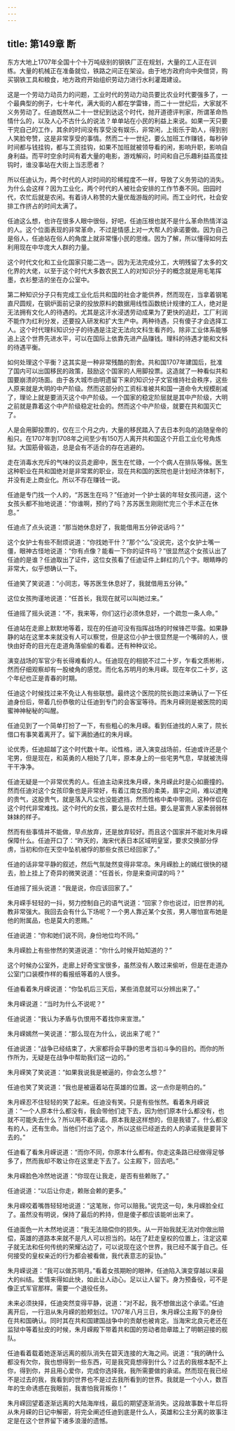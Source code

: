 ```yaml
---
---
---
```

title: 第149章 断
---



东方大地上1707年全国十个十万吨级别的钢铁厂正在规划，大量的工人正在训练。大量的机械正在准备就位，铁路之间正在架设。由于地方政府向中央借贷，购买钢铁工具和粮食，地方政府开始组织劳动力进行水利灌溉建设。

这是一个劳动力动员力的问题，工业时代的劳动力动员要比农业时代要强多了，一个最典型的例子，七十年代，满大街的人都在学雷锋，而二十一世纪后，大家就不义务劳动了。任迪既然从二十一世纪到达这个时代，抛开道德评判家，所谓革命热情什么的，以及人心不古什么的说法？单单站在小民的利益上来说。如果一天只要干完自己的工作，其余的时间没有享受没有娱乐，非常闲，上街乐于助人，得到别人笑脸夸赞，这是非常享受的事情。然而二十一世纪，要么加班工作赚钱，每秒钟时间都与钱挂钩，都与工资挂钩，如果不加班就被领导看的闲，影响升职，影响自身利益。而平时空余时间有着大量的电影，游戏解闷，时间和自己乐趣利益高度挂钩时，谁没事站在大街上当志愿者？

所以任迪认为，两个时代的人对时间的珍稀程度不一样，导致了义务劳动的消失。为什么会这样？因为工业化，两个时代的人被社会安排的工作节奏不同。田园时代，农忙后就是农闲。有着诗人称赞的大量优哉游哉的时间。而工业时代，社会安排工作挤占的时间太满了。

任迪这么想，也许在很多人眼中很俗，好吧，任迪压根也就不是什么革命热情洋溢的人。这个位面表现的非常革命，不过是情感上对一大帮人的承诺要做。因为自己是俗人，任迪站在俗人的角度上就非常懂小民的思维。因为了解，所以懂得如何去利用现在中华庞大人群的力量。

这个时代文化和工业化国家只能二选一。因为无法完成分工，大明残留了太多的文化界的大佬，以至于这个时代大多数农民工人的对知识分子的概念就是用毛笔挥墨，衣衫整洁的坐在办公室中。

第二种知识分子只有完成工业化后共和国的社会才能供养，然而现在，当拿着钢笔直尺圆规，在钢炉面前记录的投放原料的数据用线性函数统计规律的工人，绝对是无法拥有文化人的待遇的。尤其是这汗水浸透劳动成果为了更快的追赶，工厂利润不能作为红利分发，还要投入研发和扩大生产中。两种待遇，只有傻子才会选择工人。这个时代理科知识分子的待遇是注定无法向文科生看齐的。除非工业体系能够追上这个世界先进水平，可以在国际上依靠先进产品赚钱。理科的待遇才能和文科的待遇平衡。

如何处理这个平衡？这其实是一种非常残酷的割舍。共和国1707年建国后，批准了国内可以出国移民的政策，鼓励这个国家的人用脚投票。这造就了一种看似共和国要崩溃的场面。由于各大城市由明遗留下来的知识分子文官维持社会秩序，这些人原来就是大明的中产阶级。然而这部分的工资标准被共和国一道命令大规模削减了，理论上就是要消灭这个中产阶级。一个国家的稳定阶层就是其中产阶级，大明之前就是靠着这个中产阶级稳定社会的。然而这个中产阶级，就要在共和国灭亡了。

人是会用脚投票的，仅在三个月之内，大量的移民踏入了去日本列岛的追随皇帝的船只。在1707年到1708年之间至少有150万人离开共和国这个开启工业化号角炼狱。大国筋骨锻造，总是会有不适合的存在逃避的。

走在消毒水充斥的气味的议员走廊中，医生在忙碌，一个个病人在排队等候。医生这种职业在共和国绝对是非常累的职业，现在共和国的医院也是计划经济体制下，并没有走上商业化。所以不存在赚钱一说。

任迪是专门找一个人的，“苏医生在吗？”任迪对一个护士装的年轻女孩问道，这个女孩头都不抬地说道：“你谁啊，预约了吗？苏苏医生刚刚忙完三个手术正在休息。”

任迪点了点头说道：“那当她休息好了，我能借用五分钟说话吗？”

这个女护士有些不耐烦说道：“你找她干什？”那个“么”没说完，这个女护士嘴一僵，眼神古怪地说道：“你有点像？能看一下你的证件吗？”很显然这个女孩认出了任迪的是谁？任迪取出了证件，这位女孩看了任迪证件上鲜红的几个字。眼睛睁的非常大，似乎想确认一下。

任迪笑了笑说道：“小同志，等苏医生休息好了，我就借用五分钟。”

这位女孩拘谨地说道：“任首长，我现在就可以叫她过来。”

任迪摇了摇头说道：“不，我来等，你们这行必须休息好，一个疏忽一条人命。”

任迪站在走廊上默默地等着，现在的任迪可没有指挥战场的时候锋芒毕露。如果静静的站在这里本来就没有人可以察觉，但是这位小护士很显然是一个嘴碎的人，很快由好奇的目光在走道角落偷偷的看着。还有种种议论。

演变战场的军官少有长得难看的人。任迪现在的相貌不过二十岁，乍看文质彬彬，然而仔细观察却有一股棱角的感觉。而化名苏明月的朱月嵘。现在年仅二十岁，这个年纪也正是青春的时期。

任迪这个时候找过来不免让人有些联想。最终这个医院的院长跑过来确认了一下任迪身份后，带着几份恭敬的让任迪到专门的会客室等待。而朱月嵘则是被医院的闺蜜神神秘秘的叫醒。

任迪见到了一个简单打扮了一下，有些粗心的朱月嵘。看到任迪找的人来了，院长借口有事笑着离开了。留下满脸通红的朱月嵘。

论优秀，任迪超越了这个时代数十年。论性格，进入演变战场前，任迪或许还是个宅男，但是现在，和英勇的人相处了几年，原本身上的一些宅男气息，早就被洗得干干净净。

任迪无疑是一个非常优秀的人。任迪主动来找朱月嵘，朱月嵘此时是心如鹿撞的。然而任迪对这个女孩印象也是非常好，有着江南女孩的柔美，眉宇之间，难以遮掩的贵气，这股贵气，就是落入凡尘也没能遮挡，然而性格中柔中带刚。这种伴侣在这个时代非常难找。这个时代的女孩，要么是农村土妞。要么是富贵人家柔弱弱林妹妹的样子。

然而有些事情并不能做，早点放弃，还是放弃较好。而且这个国家并不能对朱月嵘保障什么。任迪开口了：“昨天的，海宋代表日本区域明皇室，要求交换部分俘虏，当初和你在天空中坠机被俘的那些女孩已经回家了。”

任迪的话非常平静的叙述，然后气氛陡然变得非常凉。朱月嵘脸上的嫣红很快的褪去，脸上挂上了奇异的微笑说道：“任首长，你是来查间谍的吗？”

任迪摇了摇头说道：“我是说，你应该回家了。”

朱月嵘手轻轻的一抖，努力控制自己的语气说道：“回家？你也说过，旧世界的礼教非常强大。我回去会有什么下场呢？一个男人靠近某个女孩，男人哪怕宣布她是他的附属品，也是莫大的恩赐。”

任迪说道：“你和她们说不同，身份地位均不同。”

朱月嵘脸上有些惨然的笑道说道：“你什么时候开始知道的？”

这个时候办公室外，走廊上好奇宝宝很多，虽然没有人敢过来偷听，但是在走道办公室门口装模作样的看报纸等着的人很多。

任迪看着朱月嵘说道：“你坠机后三天后，某些消息就可以分辨出来了。”

朱月嵘说道：“当时为什么不说呢？”

任迪说道：“我认为矛盾与仇恨用不着找你来宣泄。”

朱月嵘嫣然一笑说道：“那么现在为什么，说出来了呢？”

任迪说道：“战争已经结束了，大家都将会平静的思考当初斗争的目的。而你的所作所为，无疑是在战争中帮助我们这一边的。”

朱月嵘笑了笑说道：“如果我说我是被逼的，你会怎么想？”

任迪也笑了笑说道：“我也是被逼着站在英雄的位置。这一点你是明白的。”

朱月嵘忍不住轻轻的笑了起来。任迪没有笑。只是有些怅然。看着朱月嵘说道：“一个人原本什么都没有，我会带他们走下去，因为他们原本什么都没有，也就不可能失去什么？所以用不着承诺。原本我是这样想的，但是我错了。什么都没有的人，还有生命。当他们付出了这个，所以这些已经逝去的人的承诺我是要背下去的。”

任迪看了看朱月嵘说道：“而你不同，你原本什么都有。你走这条路已经做得足够多了，然而我却不敢让你在这里走下去了。公主殿下，回去吧。”

朱月嵘脸色冷然地说道：“你现在让我走，是否有些赖账了。”

任迪说道：“以后让你走，赖账会赖的更多。”

朱月嵘咬着嘴唇轻轻地说道：“这笔账，你可以赔我。”说完这一句，朱月嵘脸全红了。虽然没有明说，保持了最后的矜持，但是傻子都应该能听出来了。

任迪面色一片木然地说道：“我无法赔偿你的损失。从一开始我就无法对你做出赔偿，英雄的道路本来就不是凡人可以担当的。站在了赶走皇权的位置上，注定这辈子就无法和任何传统的荣耀沾边了，可以说现在这个世界，我已经不属于自己。任何接受的皇权亲近的行为都会被看做，我代表意志的妥协。”

朱月嵘说道：“我可以做苏明月。”看着女孩期盼的眼神，任迪陷入演变穿越以来最大的纠结。爱情来得如此快，如此让人动心。足以让人留下。身为预备役，可不是像正式军官那样。需要一个退役任务。

未来必须抉择，任迪突然变得平静，说道：“对不起，我不想做出这个承诺。”任迪离开后，一行泪从朱月嵘的脸颊划过。1707年八月三日，朱月嵘公主殿下的身份在共和国确认。同时其在共和国建国战争中的贡献也被肯定。当海宋北良元老还在监狱中等着扯皮的时候，朱月嵘殿下带着共和国的劳动者勋章踏上了明朝迎接的舰队。

任迪看着载着她逐渐远离的舰队消失在碧天连接的大海之间。说道：“我的确什么都没有欠你，我也想得到一些东西，可是我究竟想得到什么？过去的我根本配不上你，得到你，并且用心爱你，完成你选择我，我所需要做的承诺。然而现在我已经不是过去的我，我看到的世界也不是过去我所看到的世界。我就是一个小人，数百年的生命诱惑在我眼前，我害怕我背叛你！”

朱月嵘回望着逐渐远离的大陆海岸线，最后的期望逐渐消失。这段故事数十年后将从朱月嵘的日记中解密，将完全阐述任迪到底是什么人，英雄和公主分离的故事注定是在这个世界留下诸多浪漫的遗憾。